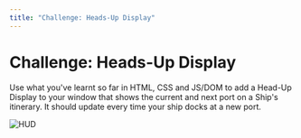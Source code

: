 ```yaml
---
title: "Challenge: Heads-Up Display"
---
```


# Challenge: Heads-Up Display

Use what you've learnt so far in HTML, CSS and JS/DOM to add a Head-Up Display to your window that shows the current and next port on a Ship's itinerary. It should update every time your ship docks at a new port.

![HUD](https://firebasestorage.googleapis.com/v0/b/avocado-on-toast.appspot.com/o/cruise-ships-gui%2Fhud.png?alt=media&token=45bd2796-b961-4716-800f-5245c92a833e)
